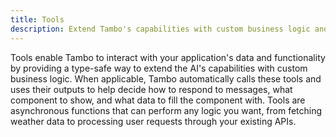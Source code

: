 ```yaml
---
title: Tools
description: Extend Tambo's capabilities with custom business logic and API integrations.
---
```


Tools enable Tambo to interact with your application's data and functionality by providing a type-safe way to extend the AI's capabilities with custom business logic. When applicable, Tambo automatically calls these tools and uses their outputs to help decide how to respond to messages, what component to show, and what data to fill the component with. Tools are asynchronous functions that can perform any logic you want, from fetching weather data to processing user requests through your existing APIs.
